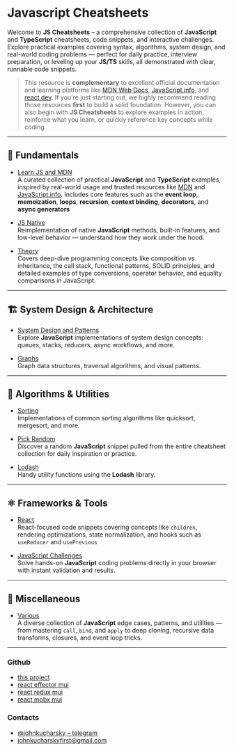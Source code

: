 
# Javascript Cheatsheets

Welcome to **JS Cheatsheets** – a comprehensive collection of **JavaScript** and **TypeScript** cheatsheets, code snippets, and interactive challenges.
Explore practical examples covering syntax, algorithms, system design, and real-world coding problems — perfect for daily practice, interview preparation, or leveling up your **JS/TS** skills, all demonstrated with clear, runnable code snippets.

> This resource is **complementary** to excellent official documentation and learning platforms like [MDN Web Docs](https://developer.mozilla.org/en-US/docs/Web/JavaScript), [JavaScript.info](https://javascript.info/), and [react.dev](https://react.dev/).
> If you're just starting out, we highly recommend reading those resources **first** to build a solid foundation.
> However, you can also begin with **JS Cheatsheets** to explore examples in action, reinforce what you learn, or quickly reference key concepts while coding.


---

## 🧠 Fundamentals

- [Learn JS and MDN](/learn-js-and-mdn) \
A curated collection of practical **JavaScript** and **TypeScript** examples, inspired by real-world usage and trusted resources like [MDN](https://developer.mozilla.org/en-US/docs/Web/JavaScript) and [JavaScript.info](https://javascript.info/).
Includes core features such as the **event loop**, **memoization**, **loops**, **recursion**, **context binding**, **decorators**, and **async generators**

- [JS Native](/js-native) \
Reimplementation of native **JavaScript** methods, built-in features, and low-level behavior — understand how they work under the hood.

- [Theory](/theory) \
Covers deep-dive programming concepts like composition vs inheritance, the call stack, functional patterns, SOLID principles,
and detailed examples of type conversions, operator behavior, and equality comparisons in JavaScript.

---

## 🏗️ System Design & Architecture

- [System Design and Patterns](/system-design-and-patterns) \
Explore **JavaScript** implementations of system design concepts: queues, stacks, reducers, async workflows, and more.

- [Graphs](/graphs) \
Graph data structures, traversal algorithms, and visual patterns.

---

## 🔢 Algorithms & Utilities

- [Sorting](/sorting) \
Implementations of common sorting algorithms like quicksort, mergesort, and more.

- [Pick Random](/pick-random) \
Discover a random **JavaScript** snippet pulled from the entire cheatsheet collection for daily inspiration or practice.

- [Lodash](/lodash) \
Handy utility functions using the **Lodash** library.

---

## ⚛️ Frameworks & Tools

- [React](/react) \
React-focused code snippets covering concepts like `children`, rendering optimizations, state normalization, and hooks such
as `useReducer` and `usePrevious`

- [JavaScript Challenges](/javascript-challenges) \
Solve hands-on **JavaScript** coding problems directly in your browser with instant validation and results.

---

## 🧪 Miscellaneous

- [Various](/various) \
A diverse collection of **JavaScript** edge cases, patterns, and utilities — from mastering `call`, `bind`, and `apply` to deep cloning,
recursive data transforms, closures, and event loop tricks.

---

### Github

- [this project](https://github.com/JohnKucharsky/js-cheatsheet)
- [react effector mui](https://github.com/JohnKucharsky/react-effector-mui)
- [react redux mui](https://github.com/JohnKucharsky/react-redux-mui)
- [react mobx mui](https://github.com/JohnKucharsky/react-mobx-mui)

### Contacts

- [@johnkucharsky – telegram](https://t.me/johnkucharsky)
- [johnkucharskyfirst@gmail.com](mailto:johnkucharskyfirst@gmail.com)